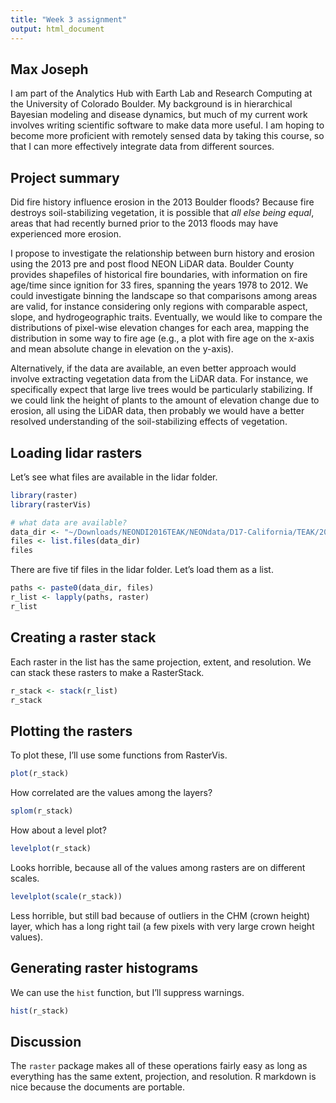 ```yaml
---
title: "Week 3 assignment"
output: html_document
---
```


## Max Joseph

I am part of the Analytics Hub with Earth Lab and Research Computing at the University of Colorado Boulder.
My background is in hierarchical Bayesian modeling and disease dynamics, but much of my current work involves writing scientific software to make data more useful.
I am hoping to become more proficient with remotely sensed data by taking this course, so that I can more effectively integrate data from different sources.

## Project summary

Did fire history influence erosion in the 2013 Boulder floods? 
Because fire destroys soil-stabilizing vegetation, it is possible that *all else being equal*, areas that had recently burned prior to the 2013 floods may have experienced more erosion.

I propose to investigate the relationship between burn history and erosion using the 2013 pre and post flood NEON LiDAR data. 
Boulder County provides shapefiles of historical fire boundaries, with information on fire age/time since ignition for 33 fires, spanning the years 1978 to 2012.
We could investigate binning the landscape so that comparisons among areas are valid, for instance considering only regions with comparable aspect, slope, and hydrogeographic traits. 
Eventually, we would like to compare the distributions of pixel-wise elevation changes for each area, mapping the distribution in some way to fire age (e.g., a plot with fire age on the x-axis and mean absolute change in elevation on the y-axis). 

Alternatively, if the data are available, an even better approach would involve extracting vegetation data from the LiDAR data. 
For instance, we specifically expect that large live trees would be particularly stabilizing. 
If we could link the height of plants to the amount of elevation change due to erosion, all using the LiDAR data, then probably we would have a better resolved understanding of the soil-stabilizing effects of vegetation. 

## Loading lidar rasters

Let's see what files are available in the lidar folder.

```r
library(raster)
library(rasterVis)

# what data are available?
data_dir <- "~/Downloads/NEONDI2016TEAK/NEONdata/D17-California/TEAK/2013/lidar/"
files <- list.files(data_dir)
files
```

There are five tif files in the lidar folder. Let's load them as a list.

```r
paths <- paste0(data_dir, files)
r_list <- lapply(paths, raster)
r_list
```

## Creating a raster stack

Each raster in the list has the same projection, extent, and resolution.
We can stack these rasters to make a RasterStack. 

```r
r_stack <- stack(r_list)
r_stack
```

## Plotting the rasters

To plot these, I'll use some functions from RasterVis.

```r
plot(r_stack)
```

How correlated are the values among the layers?

```r
splom(r_stack)
```

How about a level plot?

```r
levelplot(r_stack)
```

Looks horrible, because all of the values among rasters are on different scales. 

```r
levelplot(scale(r_stack))
```

Less horrible, but still bad because of outliers in the CHM (crown height) layer, which has a long right tail (a few pixels with very large crown height values). 

## Generating raster histograms

We can use the `hist` function, but I'll suppress warnings.

```r
hist(r_stack)
```

## Discussion

The `raster` package makes all of these operations fairly easy as long as everything has the same extent, projection, and resolution. 
R markdown is nice because the documents are portable. 

